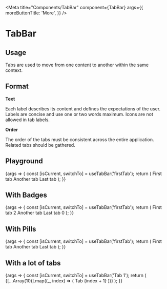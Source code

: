 
<Meta
  title="Components/TabBar"
  component={TabBar}
  args={{
    moreButtonTitle: 'More',
  }}
/>

# TabBar

## Usage

Tabs are used to move from one content to another within the same context.

## Format

**Text**

Each label describes its content and defines the expectations of the user. Labels are concise and use one or two words maximum. Icons are not allowed in tab labels.

**Order**

The order of the tabs must be consistent across the entire application. Related tabs should be gathered.

## Playground

<Canvas>
  <Story name="Standard">
    {args => {
      const [isCurrent, switchTo] = useTabBar('firstTab');
      return (
        <TabBar {...args}>
          <TabBar.Tab isActive={isCurrent('firstTab')} onClick={switchTo('firstTab')}>
            First tab
          </TabBar.Tab>
          <TabBar.Tab isActive={isCurrent('anotherTab')} onClick={switchTo('anotherTab')}>
            Another tab
          </TabBar.Tab>
          <TabBar.Tab isActive={isCurrent('lastTab')} onClick={switchTo('lastTab')}>
            Last tab
          </TabBar.Tab>
        </TabBar>
      );
    }}
  </Story>
</Canvas>

<ArgsTable story="Standard" />

## With Badges

<Canvas>
  <Story name="With Badges">
    {args => {
      const [isCurrent, switchTo] = useTabBar('firstTab');
      return (
        <TabBar {...args}>
          <TabBar.Tab isActive={isCurrent('firstTab')} onClick={switchTo('firstTab')}>
            First tab <Badge level="warning">2</Badge>
          </TabBar.Tab>
          <TabBar.Tab isActive={isCurrent('anotherTab')} onClick={switchTo('anotherTab')}>
            Another tab
          </TabBar.Tab>
          <TabBar.Tab isActive={isCurrent('lastTab')} onClick={switchTo('lastTab')}>
            Last tab <Badge level="danger">0</Badge>
          </TabBar.Tab>
        </TabBar>
      );
    }}
  </Story>
</Canvas>

## With Pills

<Canvas>
  <Story name="With Pills">
    {args => {
      const [isCurrent, switchTo] = useTabBar('firstTab');
      return (
        <TabBar {...args}>
          <TabBar.Tab isActive={isCurrent('firstTab')} onClick={switchTo('firstTab')}>
            First tab <Pill level="warning" />
          </TabBar.Tab>
          <TabBar.Tab isActive={isCurrent('anotherTab')} onClick={switchTo('anotherTab')}>
            Another tab
          </TabBar.Tab>
          <TabBar.Tab isActive={isCurrent('lastTab')} onClick={switchTo('lastTab')}>
            Last tab <Pill level="danger" />
          </TabBar.Tab>
        </TabBar>
      );
    }}
  </Story>
</Canvas>

## With a lot of tabs

<Canvas>
  <Story name="Lot of tabs">
    {args => {
      const [isCurrent, switchTo] = useTabBar('Tab 1');
      return (
        <TabBar {...args}>
          {[...Array(10)].map((_, index) => (
            <TabBar.Tab key={index} isActive={isCurrent(`Tab ${index + 1}`)} onClick={switchTo(`Tab ${index + 1}`)}>
              Tab {index + 1}
            </TabBar.Tab>
          ))}
        </TabBar>
      );
    }}
  </Story>
</Canvas>
